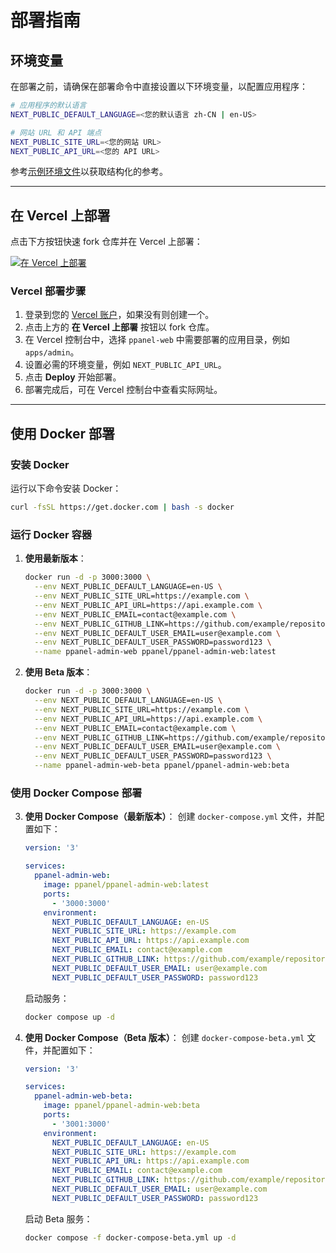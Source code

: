 # 部署指南

## 环境变量

在部署之前，请确保在部署命令中直接设置以下环境变量，以配置应用程序：

```bash
# 应用程序的默认语言
NEXT_PUBLIC_DEFAULT_LANGUAGE=<您的默认语言 zh-CN | en-US>

# 网站 URL 和 API 端点
NEXT_PUBLIC_SITE_URL=<您的网站 URL>
NEXT_PUBLIC_API_URL=<您的 API URL>
```

参考[示例环境文件](https://github.com/perfect-panel/ppanel-web/blob/main/apps/admin/.env.template)以获取结构化的参考。

---

## 在 Vercel 上部署

点击下方按钮快速 fork 仓库并在 Vercel 上部署：

[![在 Vercel 上部署](https://vercel.com/button)](https://vercel.com/new/clone?demo-description=PPanel%20is%20a%20pure%2C%20professional%2C%20and%20perfect%20open-source%20proxy%20panel%20tool%2C%20designed%20to%20be%20your%20ideal%20choice%20for%20learning%20and%20practical%20use&demo-image=https%3A%2F%2Furlscan.io%2Fliveshot%2F%3Fwidth%3D1920%26height%3D1080%26url%3Dhttps%3A%2F%2Fadmin.ppanel.dev&demo-title=PPanel%20Admin%20Web&demo-url=https%3A%2F%2Fadmin.ppanel.dev%2F&from=.&project-name=ppanel-admin-web&repository-name=ppanel-web&repository-url=https%3A%2F%2Fgithub.com%2Fperfect-panel%2Fppanel-web&root-directory=apps%2Fadmin&skippable-integrations=1)

### Vercel 部署步骤

1. 登录到您的 [Vercel 账户](https://vercel.com/)，如果没有则创建一个。
2. 点击上方的 **在 Vercel 上部署** 按钮以 fork 仓库。
3. 在 Vercel 控制台中，选择 `ppanel-web` 中需要部署的应用目录，例如 `apps/admin`。
4. 设置必需的环境变量，例如 `NEXT_PUBLIC_API_URL`。
5. 点击 **Deploy** 开始部署。
6. 部署完成后，可在 Vercel 控制台中查看实际网址。

---

## 使用 Docker 部署

### 安装 Docker

运行以下命令安装 Docker：

```sh
curl -fsSL https://get.docker.com | bash -s docker
```

### 运行 Docker 容器

1. **使用最新版本**：

   ```sh
   docker run -d -p 3000:3000 \
     --env NEXT_PUBLIC_DEFAULT_LANGUAGE=en-US \
     --env NEXT_PUBLIC_SITE_URL=https://example.com \
     --env NEXT_PUBLIC_API_URL=https://api.example.com \
     --env NEXT_PUBLIC_EMAIL=contact@example.com \
     --env NEXT_PUBLIC_GITHUB_LINK=https://github.com/example/repository \
     --env NEXT_PUBLIC_DEFAULT_USER_EMAIL=user@example.com \
     --env NEXT_PUBLIC_DEFAULT_USER_PASSWORD=password123 \
     --name ppanel-admin-web ppanel/ppanel-admin-web:latest
   ```

2. **使用 Beta 版本**：

   ```sh
   docker run -d -p 3000:3000 \
     --env NEXT_PUBLIC_DEFAULT_LANGUAGE=en-US \
     --env NEXT_PUBLIC_SITE_URL=https://example.com \
     --env NEXT_PUBLIC_API_URL=https://api.example.com \
     --env NEXT_PUBLIC_EMAIL=contact@example.com \
     --env NEXT_PUBLIC_GITHUB_LINK=https://github.com/example/repository \
     --env NEXT_PUBLIC_DEFAULT_USER_EMAIL=user@example.com \
     --env NEXT_PUBLIC_DEFAULT_USER_PASSWORD=password123 \
     --name ppanel-admin-web-beta ppanel/ppanel-admin-web:beta
   ```

### 使用 Docker Compose 部署

3. **使用 Docker Compose（最新版本）**：
   创建 `docker-compose.yml` 文件，并配置如下：

   ```yaml
   version: '3'

   services:
     ppanel-admin-web:
       image: ppanel/ppanel-admin-web:latest
       ports:
         - '3000:3000'
       environment:
         NEXT_PUBLIC_DEFAULT_LANGUAGE: en-US
         NEXT_PUBLIC_SITE_URL: https://example.com
         NEXT_PUBLIC_API_URL: https://api.example.com
         NEXT_PUBLIC_EMAIL: contact@example.com
         NEXT_PUBLIC_GITHUB_LINK: https://github.com/example/repository
         NEXT_PUBLIC_DEFAULT_USER_EMAIL: user@example.com
         NEXT_PUBLIC_DEFAULT_USER_PASSWORD: password123
   ```

   启动服务：

   ```sh
   docker compose up -d
   ```

4. **使用 Docker Compose（Beta 版本）**：
   创建 `docker-compose-beta.yml` 文件，并配置如下：

   ```yaml
   version: '3'

   services:
     ppanel-admin-web-beta:
       image: ppanel/ppanel-admin-web:beta
       ports:
         - '3001:3000'
       environment:
         NEXT_PUBLIC_DEFAULT_LANGUAGE: en-US
         NEXT_PUBLIC_SITE_URL: https://example.com
         NEXT_PUBLIC_API_URL: https://api.example.com
         NEXT_PUBLIC_EMAIL: contact@example.com
         NEXT_PUBLIC_GITHUB_LINK: https://github.com/example/repository
         NEXT_PUBLIC_DEFAULT_USER_EMAIL: user@example.com
         NEXT_PUBLIC_DEFAULT_USER_PASSWORD: password123
   ```

   启动 Beta 服务：

   ```sh
   docker compose -f docker-compose-beta.yml up -d
   ```